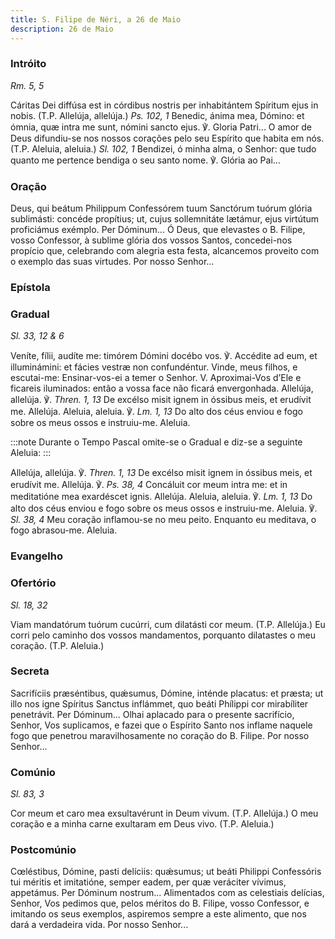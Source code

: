 ```yaml
---
title: S. Filipe de Néri, a 26 de Maio
description: 26 de Maio
---
```


### Intróito

<em>Rm. 5, 5</em>

<div class="side-by-side not-content">
  <span>
    Cáritas Dei diffúsa est in córdibus nostris per inhabitántem Spíritum ejus
    in nobis. (T.P. Allelúja, allelúja.) <em>Ps. 102, 1</em> Benedic, ánima mea,
    Dómino: et ómnia, quæ intra me sunt, nómini sancto ejus. ℣. Gloria Patri...
  </span>
  <span>
    O amor de Deus difundiu-se nos nossos corações pelo seu Espírito que habita
    em nós. (T.P. Aleluia, aleluia.) <em>Sl. 102, 1</em> Bendizei, ó minha alma,
    o Senhor: que tudo quanto me pertence bendiga o seu santo nome. ℣. Glória ao
    Pai...
  </span>
</div>

### Oração

<div class="side-by-side not-content">
  <span>
    Deus, qui beátum Philippum Confessórem tuum Sanctórum tuórum glória
    sublimásti: concéde propítius; ut, cujus sollemnitáte lætámur, ejus virtútum
    proficiámus exémplo. Per Dóminum...
  </span>
  <span>
    Ó Deus, que elevastes o B. Filipe, vosso Confessor, à sublime glória dos
    vossos Santos, concedei-nos propício que, celebrando com alegria esta festa,
    alcancemos proveito com o exemplo das suas virtudes. Por nosso Senhor...
  </span>
</div>


### Epístola

<LinkCard
  title="Epístola S. Tomás Aquino"
  href="/missal/santos/03-07#epístola"
/>

### Gradual

<em>Sl. 33, 12 & 6</em>

<div class="side-by-side not-content">
  <span>
    Veníte, fílii, audíte me: timórem Dómini docébo vos. ℣. Accédite ad eum, et
    illuminámini: et fácies vestræ non confundéntur.
  </span>
  <span>
    Vinde, meus filhos, e escutai-me: Ensinar-vos-ei a temer o Senhor. V.
    Aproximai-Vos d’Ele e ficareis iluminados: então a vossa face não ficará
    envergonhada.
  </span>
  <span>
    Allelúja, allelúja. ℣. <em>Thren. 1, 13</em> De excélso misit ignem in
    óssibus meis, et erudívit me. Allelúja.
  </span>
  <span>
    Aleluia, aleluia. ℣. <em>Lm. 1, 13</em> Do alto dos céus enviou e fogo sobre
    os meus ossos e instruiu-me. Aleluia.
  </span>
</div>

:::note
Durante o Tempo Pascal omite-se o Gradual e diz-se a seguinte Aleluia:
:::

<div class="side-by-side not-content">
  <span>
    Allelúja, allelúja. ℣. <em>Thren. 1, 13</em> De excélso misit ignem in
    óssibus meis, et erudívit me. Allelúja. ℣. <em>Ps. 38, 4</em> Concáluit cor
    meum intra me: et in meditatióne mea exardéscet ignis. Allelúja.
  </span>
  <span>
    Aleluia, aleluia. ℣. <em>Lm. 1, 13</em> Do alto dos céus enviou e fogo sobre
    os meus ossos e instruiu-me. Aleluia. ℣. <em>Sl. 38, 4</em> Meu coração
    inflamou-se no meu peito. Enquanto eu meditava, o fogo abrasou-me. Aleluia.
  </span>
</div>

### Evangelho

<LinkCard
  title="Evangelho Confessores não Pontífices"
  href="/missal/comum/14confessoresnaopontifices1#evangelho"
/>

### Ofertório

<em>Sl. 18, 32</em>

<div class="side-by-side not-content">
  <span>
    Viam mandatórum tuórum cucúrri, cum dilatásti cor meum. (T.P. Allelúja.)
  </span>
  <span>
    Eu corri pelo caminho dos vossos mandamentos, porquanto dilatastes o meu
    coração. (T.P. Aleluia.)
  </span>
</div>

### Secreta

<div class="side-by-side not-content">
  <span>
    Sacrifíciis præséntibus, quǽsumus, Dómine, inténde placatus: et præsta; ut
    illo nos igne Spíritus Sanctus inflámmet, quo beáti Phílippi cor mirabíliter
    penetrávit. Per Dóminum...
  </span>
  <span>
    Olhai aplacado para o presente sacrifício, Senhor, Vos suplicamos, e fazei
    que o Espírito Santo nos inflame naquele fogo que penetrou maravilhosamente
    no coração do B. Filipe. Por nosso Senhor...
  </span>
</div>

### Comúnio

<em>Sl. 83, 3</em>

<div class="side-by-side not-content">
  <span>
    Cor meum et caro mea exsultavérunt in Deum vivum. (T.P. Allelúja.)
  </span>
  <span>
    O meu coração e a minha carne exultaram em Deus vivo. (T.P. Aleluia.)
  </span>
</div>

### Postcomúnio

<div class="side-by-side not-content">
  <span>
    Cœléstibus, Dómine, pasti delíciis: quǽsumus; ut beáti Philippi Confessóris
    tui méritis et imitatióne, semper eadem, per quæ veráciter vívimus,
    appetámus. Per Dóminum nostrum...
  </span>
  <span>
    Alimentados com as celestiais delícias, Senhor, Vos pedimos que, pelos
    méritos do B. Filipe, vosso Confessor, e imitando os seus exemplos,
    aspiremos sempre a este alimento, que nos dará a verdadeira vida. Por nosso
    Senhor...
  </span>
</div>
